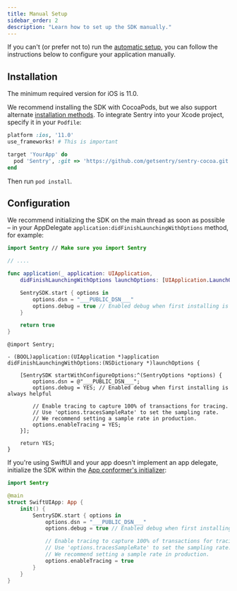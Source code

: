 ```yaml
---
title: Manual Setup
sidebar_order: 2
description: "Learn how to set up the SDK manually."
---
```


If you can't (or prefer not to) run the [automatic setup](/platforms/apple/guides/ios/#install), you can follow the instructions below to configure your application manually.

## Installation

The minimum required version for iOS is 11.0.

We recommend installing the SDK with CocoaPods, but we also support alternate [installation methods](/platforms/apple/guides/ios/install/). To integrate Sentry into your Xcode project, specify it in your `Podfile`:

```ruby {filename:Podfile}
platform :ios, '11.0'
use_frameworks! # This is important

target 'YourApp' do
  pod 'Sentry', :git => 'https://github.com/getsentry/sentry-cocoa.git', :tag => '{{@inject packages.version('sentry.cocoa') }}'
end
```

Then run `pod install`.

## Configuration

We recommend initializing the SDK on the main thread as soon as possible – in your AppDelegate `application:didFinishLaunchingWithOptions` method, for example:


```swift {tabTitle:Swift}
import Sentry // Make sure you import Sentry

// ....

func application(_ application: UIApplication,
    didFinishLaunchingWithOptions launchOptions: [UIApplication.LaunchOptionsKey: Any]?) -> Bool {

    SentrySDK.start { options in
        options.dsn = "___PUBLIC_DSN___"
        options.debug = true // Enabled debug when first installing is always helpful
    }

    return true
}
```

```objc {tabTitle:Objective-C}
@import Sentry;

- (BOOL)application:(UIApplication *)application didFinishLaunchingWithOptions:(NSDictionary *)launchOptions {

    [SentrySDK startWithConfigureOptions:^(SentryOptions *options) {
        options.dsn = @"___PUBLIC_DSN___";
        options.debug = YES; // Enabled debug when first installing is always helpful

        // Enable tracing to capture 100% of transactions for tracing.
        // Use 'options.tracesSampleRate' to set the sampling rate.
        // We recommend setting a sample rate in production.
        options.enableTracing = YES;
    }];

    return YES;
}
```

If you're using SwiftUI and your app doesn't implement an app delegate, initialize the SDK within the [App conformer's initializer](<https://developer.apple.com/documentation/swiftui/app/main()>):


```swift
import Sentry

@main
struct SwiftUIApp: App {
    init() {
        SentrySDK.start { options in
            options.dsn = "___PUBLIC_DSN___"
            options.debug = true // Enabled debug when first installing is always helpful

            // Enable tracing to capture 100% of transactions for tracing.
            // Use 'options.tracesSampleRate' to set the sampling rate.
            // We recommend setting a sample rate in production.
            options.enableTracing = true
        }
    }
}
```
